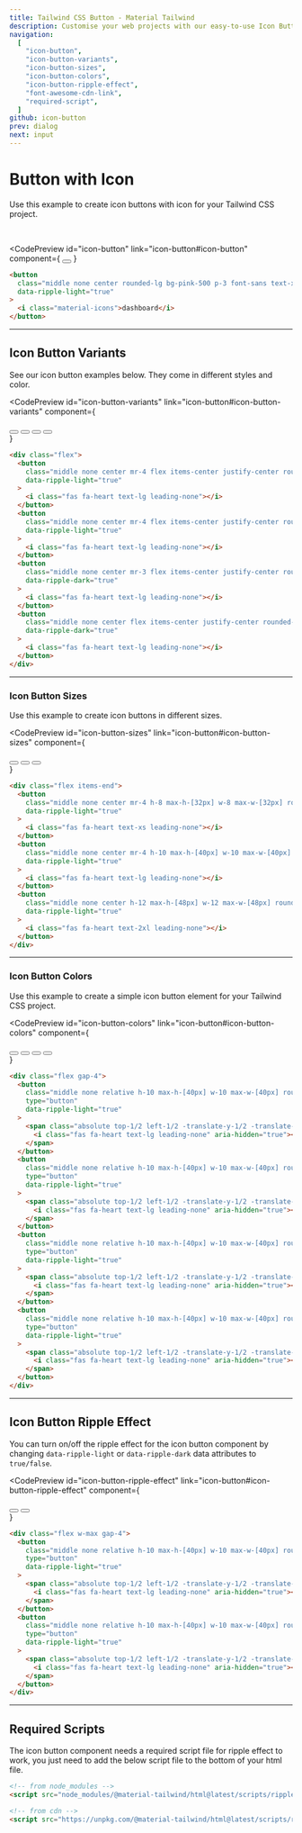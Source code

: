 ```yaml
---
title: Tailwind CSS Button - Material Tailwind
description: Customise your web projects with our easy-to-use Icon Button component for Tailwind CSS using Material Design guidelines.
navigation:
  [
    "icon-button",
    "icon-button-variants",
    "icon-button-sizes",
    "icon-button-colors",
    "icon-button-ripple-effect",
    "font-awesome-cdn-link",
    "required-script",
  ]
github: icon-button
prev: dialog
next: input
---
```


# Button with Icon

Use this example to create icon buttons with icon for your Tailwind CSS project.

<br />

<CodePreview
  id="icon-button"
  link="icon-button#icon-button"
  component={
    <button
      className="item-center middle none center flex justify-center rounded-lg bg-pink-500 p-3 font-sans text-xs font-bold uppercase text-white shadow-md shadow-pink-500/20 transition-all hover:shadow-lg hover:shadow-pink-500/40 focus:opacity-[0.85] focus:shadow-none active:opacity-[0.85] active:shadow-none disabled:pointer-events-none disabled:opacity-50 disabled:shadow-none"
      data-ripple-light="true"
    >
      <i className="fas fa-heart text-lg leading-none"></i>
    </button>
  }
>
  ```html
  <button
    class="middle none center rounded-lg bg-pink-500 p-3 font-sans text-xs font-bold uppercase text-white shadow-md shadow-pink-500/20 transition-all hover:shadow-lg hover:shadow-pink-500/40 focus:opacity-[0.85] focus:shadow-none active:opacity-[0.85] active:shadow-none disabled:pointer-events-none disabled:opacity-50 disabled:shadow-none"
    data-ripple-light="true"
  >
    <i class="material-icons">dashboard</i>
  </button>
  ```
</CodePreview>

---

## Icon Button Variants

See our icon button examples below. They come in different styles and color.

<CodePreview
  id="icon-button-variants"
  link="icon-button#icon-button-variants"
  component={
    <div className="flex">
      <button
        className="middle none center mr-4 flex items-center justify-center rounded-lg bg-pink-500 p-3 font-sans text-xs font-bold uppercase text-white shadow-md shadow-pink-500/20 transition-all hover:shadow-lg hover:shadow-pink-500/40 focus:opacity-[0.85] focus:shadow-none active:opacity-[0.85] active:shadow-none disabled:pointer-events-none disabled:opacity-50 disabled:shadow-none"
        data-ripple-light="true"
      >
        <i className="fas fa-heart text-lg leading-none"></i>
      </button>
      <button
        className="middle none center mr-4 flex items-center justify-center rounded-lg bg-gradient-to-tr from-pink-600 to-pink-400 p-3 font-sans text-xs font-bold uppercase text-white shadow-md shadow-pink-500/20 transition-all hover:shadow-lg hover:shadow-pink-500/40 active:opacity-[0.85] disabled:pointer-events-none disabled:opacity-50 disabled:shadow-none"
        data-ripple-light="true"
      >
        <i className="fas fa-heart text-lg leading-none"></i>
      </button>
      <button
        className="middle none center mr-3 flex items-center justify-center rounded-lg border border-pink-500 p-3 font-sans text-xs font-bold uppercase text-pink-500 transition-all hover:opacity-75 focus:ring focus:ring-pink-200 active:opacity-[0.85] disabled:pointer-events-none disabled:opacity-50 disabled:shadow-none"
        data-ripple-dark="true"
      >
        <i className="fas fa-heart text-lg leading-none"></i>
      </button>
      <button
        className="middle none center flex items-center justify-center rounded-lg p-3 font-sans text-xs font-bold uppercase text-pink-500 transition-all hover:bg-pink-500/10 active:bg-pink-500/30 disabled:pointer-events-none disabled:opacity-50 disabled:shadow-none"
        data-ripple-dark="true"
      >
        <i className="fas fa-heart text-lg leading-none"></i>
      </button>
    </div>
  }
>
  ```html
  <div class="flex">
    <button
      class="middle none center mr-4 flex items-center justify-center rounded-lg bg-pink-500 p-3 font-sans text-xs font-bold uppercase text-white shadow-md shadow-pink-500/20 transition-all hover:shadow-lg hover:shadow-pink-500/40 focus:opacity-[0.85] focus:shadow-none active:opacity-[0.85] active:shadow-none disabled:pointer-events-none disabled:opacity-50 disabled:shadow-none"
      data-ripple-light="true"
    >
      <i class="fas fa-heart text-lg leading-none"></i>
    </button>
    <button
      class="middle none center mr-4 flex items-center justify-center rounded-lg bg-gradient-to-tr from-pink-600 to-pink-400 p-3 font-sans text-xs font-bold uppercase text-white shadow-md shadow-pink-500/20 transition-all hover:shadow-lg hover:shadow-pink-500/40 active:opacity-[0.85] disabled:pointer-events-none disabled:opacity-50 disabled:shadow-none"
      data-ripple-light="true"
    >
      <i class="fas fa-heart text-lg leading-none"></i>
    </button>
    <button
      class="middle none center mr-3 flex items-center justify-center rounded-lg border border-pink-500 p-3 font-sans text-xs font-bold uppercase text-pink-500 transition-all hover:opacity-75 focus:ring focus:ring-pink-200 active:opacity-[0.85] disabled:pointer-events-none disabled:opacity-50 disabled:shadow-none"
      data-ripple-dark="true"
    >
      <i class="fas fa-heart text-lg leading-none"></i>
    </button>
    <button
      class="middle none center flex items-center justify-center rounded-lg p-3 font-sans text-xs font-bold uppercase text-pink-500 transition-all hover:bg-pink-500/10 active:bg-pink-500/30 disabled:pointer-events-none disabled:opacity-50 disabled:shadow-none"
      data-ripple-dark="true"
    >
      <i class="fas fa-heart text-lg leading-none"></i>
    </button>
  </div>
  ```
</CodePreview>

---

### Icon Button Sizes

Use this example to create icon buttons in different sizes.

<CodePreview
  id="icon-button-sizes"
  link="icon-button#icon-button-sizes"
  component={
    <div className="flex items-end">
      <button
        className="middle none center mr-4 h-8 max-h-[32px] w-8 max-w-[32px] rounded-lg bg-pink-500 font-sans text-xs font-bold uppercase text-white shadow-md shadow-pink-500/20 transition-all hover:shadow-lg hover:shadow-pink-500/40 focus:opacity-[0.85] focus:shadow-none active:opacity-[0.85] active:shadow-none disabled:pointer-events-none disabled:opacity-50 disabled:shadow-none"
        data-ripple-light="true"
      >
        <i className="fas fa-heart text-xs leading-none"></i>
      </button>
      <button
        className="middle none center mr-4 h-10 max-h-[40px] w-10 max-w-[40px] rounded-lg bg-pink-500 font-sans text-xs font-bold uppercase text-white shadow-md shadow-pink-500/20 transition-all hover:shadow-lg hover:shadow-pink-500/40 focus:opacity-[0.85] focus:shadow-none active:opacity-[0.85] active:shadow-none disabled:pointer-events-none disabled:opacity-50 disabled:shadow-none"
        data-ripple-light="true"
      >
        <i className="fas fa-heart text-lg leading-none"></i>
      </button>
      <button
        className="middle none center h-12 max-h-[48px] w-12 max-w-[48px] rounded-lg bg-pink-500 font-sans text-sm font-bold uppercase text-white shadow-md shadow-pink-500/20 transition-all hover:shadow-lg hover:shadow-pink-500/40 focus:opacity-[0.85] focus:shadow-none active:opacity-[0.85] active:shadow-none disabled:pointer-events-none disabled:opacity-50 disabled:shadow-none"
        data-ripple-light="true"
      >
        <i className="fas fa-heart text-2xl leading-none"></i>
      </button>
    </div>
  }
>
  ```html
  <div class="flex items-end">
    <button
      class="middle none center mr-4 h-8 max-h-[32px] w-8 max-w-[32px] rounded-lg bg-pink-500 font-sans text-xs font-bold uppercase text-white shadow-md shadow-pink-500/20 transition-all hover:shadow-lg hover:shadow-pink-500/40 focus:opacity-[0.85] focus:shadow-none active:opacity-[0.85] active:shadow-none disabled:pointer-events-none disabled:opacity-50 disabled:shadow-none"
      data-ripple-light="true"
    >
      <i class="fas fa-heart text-xs leading-none"></i>
    </button>
    <button
      class="middle none center mr-4 h-10 max-h-[40px] w-10 max-w-[40px] rounded-lg bg-pink-500 font-sans text-xs font-bold uppercase text-white shadow-md shadow-pink-500/20 transition-all hover:shadow-lg hover:shadow-pink-500/40 focus:opacity-[0.85] focus:shadow-none active:opacity-[0.85] active:shadow-none disabled:pointer-events-none disabled:opacity-50 disabled:shadow-none"
      data-ripple-light="true"
    >
      <i class="fas fa-heart text-lg leading-none"></i>
    </button>
    <button
      class="middle none center h-12 max-h-[48px] w-12 max-w-[48px] rounded-lg bg-pink-500 font-sans text-sm font-bold uppercase text-white shadow-md shadow-pink-500/20 transition-all hover:shadow-lg hover:shadow-pink-500/40 focus:opacity-[0.85] focus:shadow-none active:opacity-[0.85] active:shadow-none disabled:pointer-events-none disabled:opacity-50 disabled:shadow-none"
      data-ripple-light="true"
    >
      <i class="fas fa-heart text-2xl leading-none"></i>
    </button>
  </div>
  ```
</CodePreview>

---

### Icon Button Colors

Use this example to create a simple icon button element for your Tailwind CSS project.

<CodePreview
  id="icon-button-colors"
  link="icon-button#icon-button-colors"
  component={
    <div className="flex gap-4">
      <button
        className="middle none relative h-10 max-h-[40px] w-10 max-w-[40px] rounded-lg bg-pink-500 text-center font-sans text-xs font-medium uppercase text-white shadow-md shadow-pink-500/20 transition-all hover:shadow-lg hover:shadow-pink-500/40 focus:opacity-[0.85] focus:shadow-none active:opacity-[0.85] active:shadow-none disabled:pointer-events-none disabled:opacity-50 disabled:shadow-none"
        type="button"
        data-ripple-light="true"
      >
        <span className="absolute top-1/2 left-1/2 -translate-y-1/2 -translate-x-1/2 transform">
          <i
            className="fas fa-heart text-lg leading-none"
            aria-hidden="true"
          ></i>
        </span>
      </button>
      <button
        className="middle none relative h-10 max-h-[40px] w-10 max-w-[40px] rounded-lg bg-red-500 text-center font-sans text-xs font-medium uppercase text-white shadow-md shadow-red-500/20 transition-all hover:shadow-lg hover:shadow-red-500/40 focus:opacity-[0.85] focus:shadow-none active:opacity-[0.85] active:shadow-none disabled:pointer-events-none disabled:opacity-50 disabled:shadow-none"
        type="button"
        data-ripple-light="true"
      >
        <span className="absolute top-1/2 left-1/2 -translate-y-1/2 -translate-x-1/2 transform">
          <i
            className="fas fa-heart text-lg leading-none"
            aria-hidden="true"
          ></i>
        </span>
      </button>
      <button
        className="middle none relative h-10 max-h-[40px] w-10 max-w-[40px] rounded-lg bg-green-500 text-center font-sans text-xs font-medium uppercase text-white shadow-md shadow-green-500/20 transition-all hover:shadow-lg hover:shadow-green-500/40 focus:opacity-[0.85] focus:shadow-none active:opacity-[0.85] active:shadow-none disabled:pointer-events-none disabled:opacity-50 disabled:shadow-none"
        type="button"
        data-ripple-light="true"
      >
        <span className="absolute top-1/2 left-1/2 -translate-y-1/2 -translate-x-1/2 transform">
          <i
            className="fas fa-heart text-lg leading-none"
            aria-hidden="true"
          ></i>
        </span>
      </button>
      <button
        className="middle none relative h-10 max-h-[40px] w-10 max-w-[40px] rounded-lg bg-amber-500 text-center font-sans text-xs font-medium uppercase text-black shadow-md shadow-amber-500/20 transition-all hover:shadow-lg hover:shadow-amber-500/40 focus:opacity-[0.85] focus:shadow-none active:opacity-[0.85] active:shadow-none disabled:pointer-events-none disabled:opacity-50 disabled:shadow-none"
        type="button"
        data-ripple-light="true"
      >
        <span className="absolute top-1/2 left-1/2 -translate-y-1/2 -translate-x-1/2 transform">
          <i
            className="fas fa-heart text-lg leading-none"
            aria-hidden="true"
          ></i>
        </span>
      </button>
    </div>
  }
>
  ```html
  <div class="flex gap-4">
    <button
      class="middle none relative h-10 max-h-[40px] w-10 max-w-[40px] rounded-lg bg-pink-500 text-center font-sans text-xs font-medium uppercase text-white shadow-md shadow-pink-500/20 transition-all hover:shadow-lg hover:shadow-pink-500/40 focus:opacity-[0.85] focus:shadow-none active:opacity-[0.85] active:shadow-none disabled:pointer-events-none disabled:opacity-50 disabled:shadow-none"
      type="button"
      data-ripple-light="true"
    >
      <span class="absolute top-1/2 left-1/2 -translate-y-1/2 -translate-x-1/2 transform">
        <i class="fas fa-heart text-lg leading-none" aria-hidden="true"></i>
      </span>
    </button>
    <button
      class="middle none relative h-10 max-h-[40px] w-10 max-w-[40px] rounded-lg bg-red-500 text-center font-sans text-xs font-medium uppercase text-white shadow-md shadow-red-500/20 transition-all hover:shadow-lg hover:shadow-red-500/40 focus:opacity-[0.85] focus:shadow-none active:opacity-[0.85] active:shadow-none disabled:pointer-events-none disabled:opacity-50 disabled:shadow-none"
      type="button"
      data-ripple-light="true"
    >
      <span class="absolute top-1/2 left-1/2 -translate-y-1/2 -translate-x-1/2 transform">
        <i class="fas fa-heart text-lg leading-none" aria-hidden="true"></i>
      </span>
    </button>
    <button
      class="middle none relative h-10 max-h-[40px] w-10 max-w-[40px] rounded-lg bg-green-500 text-center font-sans text-xs font-medium uppercase text-white shadow-md shadow-green-500/20 transition-all hover:shadow-lg hover:shadow-green-500/40 focus:opacity-[0.85] focus:shadow-none active:opacity-[0.85] active:shadow-none disabled:pointer-events-none disabled:opacity-50 disabled:shadow-none"
      type="button"
      data-ripple-light="true"
    >
      <span class="absolute top-1/2 left-1/2 -translate-y-1/2 -translate-x-1/2 transform">
        <i class="fas fa-heart text-lg leading-none" aria-hidden="true"></i>
      </span>
    </button>
    <button
      class="middle none relative h-10 max-h-[40px] w-10 max-w-[40px] rounded-lg bg-amber-500 text-center font-sans text-xs font-medium uppercase text-black shadow-md shadow-amber-500/20 transition-all hover:shadow-lg hover:shadow-amber-500/40 focus:opacity-[0.85] focus:shadow-none active:opacity-[0.85] active:shadow-none disabled:pointer-events-none disabled:opacity-50 disabled:shadow-none"
      type="button"
      data-ripple-light="true"
    >
      <span class="absolute top-1/2 left-1/2 -translate-y-1/2 -translate-x-1/2 transform">
        <i class="fas fa-heart text-lg leading-none" aria-hidden="true"></i>
      </span>
    </button>
  </div>
  ```
</CodePreview>

---

## Icon Button Ripple Effect

You can turn on/off the ripple effect for the icon button component by changing <Code html>data-ripple-light</Code> or <Code html>data-ripple-dark</Code> data attributes to <Code html>true/false</Code>.

<CodePreview
  id="icon-button-ripple-effect"
  link="icon-button#icon-button-ripple-effect"
  component={
    <div class="flex w-max gap-4">
      <button
        className="middle none relative h-10 max-h-[40px] w-10 max-w-[40px] rounded-lg bg-pink-500 text-center font-sans text-xs font-medium uppercase text-white shadow-md shadow-pink-500/20 transition-all hover:shadow-lg hover:shadow-pink-500/40 focus:opacity-[0.85] focus:shadow-none active:opacity-[0.85] active:shadow-none disabled:pointer-events-none disabled:opacity-50 disabled:shadow-none"
        type="button"
        data-ripple-light="true"
      >
        <span className="absolute top-1/2 left-1/2 -translate-y-1/2 -translate-x-1/2 transform">
          <i
            className="fas fa-heart text-lg leading-none"
            aria-hidden="true"
          ></i>
        </span>
      </button>
      <button
        className="middle none relative h-10 max-h-[40px] w-10 max-w-[40px] rounded-lg bg-pink-500 text-center font-sans text-xs font-medium uppercase text-white shadow-md shadow-pink-500/20 transition-all hover:shadow-lg hover:shadow-pink-500/40 focus:opacity-[0.85] focus:shadow-none active:opacity-[0.85] active:shadow-none disabled:pointer-events-none disabled:opacity-50 disabled:shadow-none"
        type="button"
        data-ripple-light="true"
      >
        <span className="absolute top-1/2 left-1/2 -translate-y-1/2 -translate-x-1/2 transform">
          <i
            className="fas fa-heart text-lg leading-none"
            aria-hidden="true"
          ></i>
        </span>
      </button>
    </div>
  }
>
  ```html
  <div class="flex w-max gap-4">
    <button
      class="middle none relative h-10 max-h-[40px] w-10 max-w-[40px] rounded-lg bg-pink-500 text-center font-sans text-xs font-medium uppercase text-white shadow-md shadow-pink-500/20 transition-all hover:shadow-lg hover:shadow-pink-500/40 focus:opacity-[0.85] focus:shadow-none active:opacity-[0.85] active:shadow-none disabled:pointer-events-none disabled:opacity-50 disabled:shadow-none"
      type="button"
      data-ripple-light="true"
    >
      <span class="absolute top-1/2 left-1/2 -translate-y-1/2 -translate-x-1/2 transform">
        <i class="fas fa-heart text-lg leading-none" aria-hidden="true"></i>
      </span>
    </button>
    <button
      class="middle none relative h-10 max-h-[40px] w-10 max-w-[40px] rounded-lg bg-pink-500 text-center font-sans text-xs font-medium uppercase text-white shadow-md shadow-pink-500/20 transition-all hover:shadow-lg hover:shadow-pink-500/40 focus:opacity-[0.85] focus:shadow-none active:opacity-[0.85] active:shadow-none disabled:pointer-events-none disabled:opacity-50 disabled:shadow-none"
      type="button"
      data-ripple-light="true"
    >
      <span class="absolute top-1/2 left-1/2 -translate-y-1/2 -translate-x-1/2 transform">
        <i class="fas fa-heart text-lg leading-none" aria-hidden="true"></i>
      </span>
    </button>
  </div>
  ```
</CodePreview>

---

## Required Scripts

<span id="required-script" className="scroll-mt-56" />

The icon button component needs a required script file for ripple effect to work, you just need to add the below script file to the bottom of your html file.

```html
<!-- from node_modules -->
<script src="node_modules/@material-tailwind/html@latest/scripts/ripple.js"></script>

<!-- from cdn -->
<script src="https://unpkg.com/@material-tailwind/html@latest/scripts/ripple.js"></script>
```
